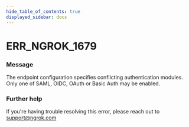 ```yaml
---
hide_table_of_contents: true
displayed_sidebar: docs
---
```



# ERR_NGROK_1679

### Message

The endpoint configuration specifies conflicting authentication modules. Only one of SAML, OIDC, OAuth or Basic Auth may be enabled.

### Further help

If you're having trouble resolving this error, please reach out to [support@ngrok.com](mailto:support@ngrok.com?subject=Help%20with%20ERR_NGROK_1679)

<ErrorDetails error="err_ngrok_1679" />

